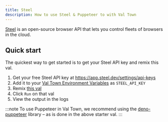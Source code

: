 ```yaml
---
title: Steel
description: How to use Steel & Puppeteer to with Val Town
---
```



[Steel](https://steel.dev/) is an open-source browser API that lets you control fleets of browsers in the cloud.

## Quick start

The quickest way to get started is to get your Steel API key and remix this val.

<Val url="https://www.val.town/embed/stevekrouse/steel_puppeteer_starter" />

1. Get your free Steel API key at https://app.steel.dev/settings/api-keys
2. Add it to your [Val Town Environment Variables](https://www.val.town/settings/environment-variables) as `STEEL_API_KEY`
3. Remix [this val](https://www.val.town/v/stevekrouse/steel_puppeteer_starter)
4. Click `Run` on that val
5. View the output in the logs

:::note
To use Puppeteer in Val Town, we recommend using the
[deno-puppeteer](https://deno.land/x/puppeteer@16.2.0) library – as is done in the above starter val.
:::
